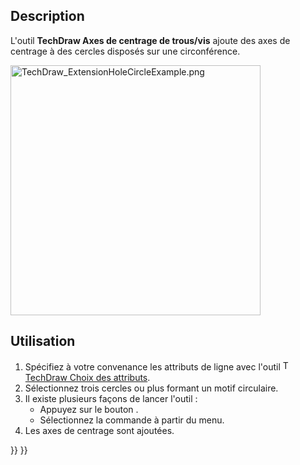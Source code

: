 <languages/>

{{Docnav/fr
|[[TechDraw_ExtensionCircleCenterLines/fr|Axes de centrage]]
|[[TechDraw_ExtensionThreadHoleSide/fr|Corps de taraudage]]
|[[TechDraw_Workbench/fr|Atelier TechDraw]]
|IconL=TechDraw_ExtensionCircleCenterLines.svg
|IconR=TechDraw_ExtensionThreadHoleSide.svg
|IconC=Workbench_TechDraw.svg
}}

{{GuiCommand/fr
|Name=TechDraw ExtensionHoleCircle
|Name/fr=TechDraw Axes de centrage de trous/vis
|MenuLocation=TechDraw → Extensions : taraudages/filetages → Axes de centrage des trous/vis
|Workbenches=[[TechDraw_Workbench/fr|TechDraw]]
|Shortcut=
|Version=0.20
|SeeAlso=[[TechDraw_ExtensionCircleCenterLines/fr|TechDraw Axes de centrage]]
}}

==Description==

L'outil '''TechDraw Axes de centrage de trous/vis''' ajoute des axes de centrage à des cercles disposés sur une circonférence.

[[Image:TechDraw_ExtensionHoleCircleExample.png|400px]]
{{Caption|A droite, un motif circulaire avec des axes de centrage}}

<span id="Usage"></span>
==Utilisation==

# Spécifiez à votre convenance les attributs de ligne avec l'outil [[Image:TechDraw_ExtensionSelectLineAttributes.svg|16px]] [[TechDraw_ExtensionSelectLineAttributes/fr|TechDraw Choix des attributs]].
# Sélectionnez trois cercles ou plus formant un motif circulaire.
# Il existe plusieurs façons de lancer l'outil :
#* Appuyez sur le bouton {{Button|[[Image:TechDraw_ExtensionHoleCircle.svg|16px]] [[TechDraw_ExtensionHoleCircle/fr|Axes de centrage des trous/vis]]}}.
#* Sélectionnez la commande {{MenuCommand|TechDraw → Extensions : taraudages/filetages → [[Image:TechDraw_ExtensionHoleCircle.svg|16px]] Axes de centrage des trous/vis}} à partir du menu.
# Les axes de centrage sont ajoutées.


{{Docnav/fr
|[[TechDraw_ExtensionCircleCenterLines/fr|Axes de centrage]]
|[[TechDraw_ExtensionThreadHoleSide/fr|Corps de taraudage]]
|[[TechDraw_Workbench/fr|Atelier TechDraw]]
|IconL=TechDraw_ExtensionCircleCenterLines.svg
|IconR=TechDraw_ExtensionThreadHoleSide.svg
|IconC=Workbench_TechDraw.svg
}}

{{TechDraw_Tools_navi{{#translation:}}}}
{{Userdocnavi{{#translation:}}}}